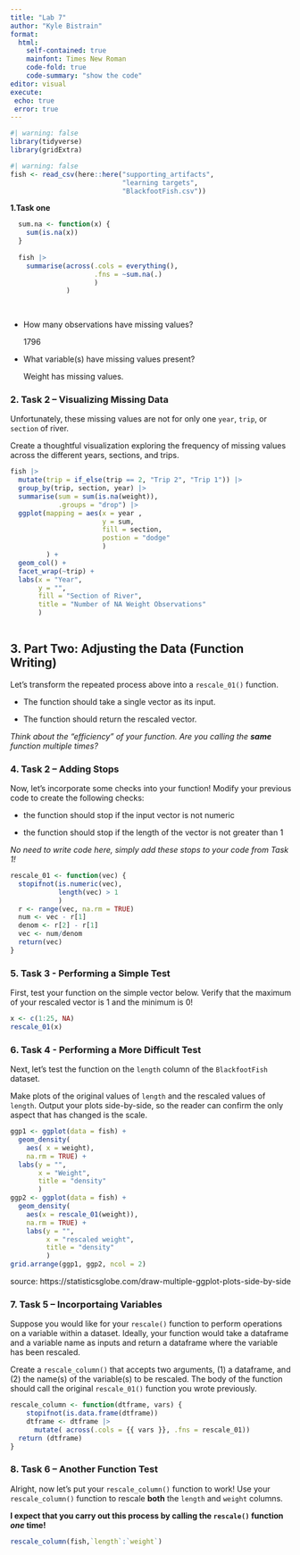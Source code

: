 ```yaml
---
title: "Lab 7"
author: "Kyle Bistrain"
format:
  html:
    self-contained: true
    mainfont: Times New Roman
    code-fold: true
    code-summary: "show the code"
editor: visual
execute:
 echo: true
 error: true
---
```


```r
#| warning: false
library(tidyverse)
library(gridExtra)

```

```r
#| warning: false
fish <- read_csv(here::here("supporting_artifacts",
                            "learning targets",
                            "BlackfootFish.csv"))
```

**1.Task one**

```r
  sum.na <- function(x) {
    sum(is.na(x))
  }
    
  fish |> 
    summarise(across(.cols = everything(), 
                     .fns = ~sum.na(.)
                     )
              ) 
 
    

```

-   How many observations have missing values?

    1796

-   What variable(s) have missing values present?

    Weight has missing values.

### **2. Task 2 -- Visualizing Missing Data**

Unfortunately, these missing values are not for only one `year`, `trip`, or `section` of river.

Create a thoughtful visualization exploring the frequency of missing values across the different years, sections, and trips.

```r

fish |> 
  mutate(trip = if_else(trip == 2, "Trip 2", "Trip 1")) |> 
  group_by(trip, section, year) |> 
  summarise(sum = sum(is.na(weight)), 
            .groups = "drop") |> 
  ggplot(mapping = aes(x = year ,
                       y = sum, 
                       fill = section, 
                       postion = "dodge"
                       )
         ) +
  geom_col() +
  facet_wrap(~trip) +
  labs(x = "Year", 
       y = "",
       fill = "Section of River", 
       title = "Number of NA Weight Observations"
       )
  
```

## **3. Part Two: Adjusting the Data (Function Writing)**

Let's transform the repeated process above into a `rescale_01()` function.

-   The function should take a single vector as its input.

-   The function should return the rescaled vector.

*Think about the "efficiency" of your function. Are you calling the **same** function multiple times?*

### **4. Task 2 -- Adding Stops**

Now, let's incorporate some checks into your function! Modify your previous code to create the following checks:

-   the function should stop if the input vector is not numeric

-   the function should stop if the length of the vector is not greater than 1

*No need to write code here, simply add these stops to your code from Task 1!*

```r
rescale_01 <- function(vec) {
  stopifnot(is.numeric(vec),
            length(vec) > 1
            )
  r <- range(vec, na.rm = TRUE)
  num <- vec - r[1]
  denom <- r[2] - r[1]
  vec <- num/denom 
  return(vec)
}
```

### **5. Task 3 - Performing a Simple Test**

First, test your function on the simple vector below. Verify that the maximum of your rescaled vector is 1 and the minimum is 0!

```r
x <- c(1:25, NA)
rescale_01(x)

```

### **6. Task 4 - Performing a More Difficult Test**

Next, let's test the function on the `length` column of the `BlackfootFish` dataset.

Make plots of the original values of `length` and the rescaled values of `length`. Output your plots side-by-side, so the reader can confirm the only aspect that has changed is the scale.

```r
ggp1 <- ggplot(data = fish) +
  geom_density(
    aes( x = weight), 
    na.rm = TRUE) +
  labs(y = "", 
       x = "Weight",
       title = "density"
       )
ggp2 <- ggplot(data = fish) +
  geom_density(
    aes(x = rescale_01(weight)), 
    na.rm = TRUE) +
    labs(y = "", 
         x = "rescaled weight",
         title = "density"
         )
grid.arrange(ggp1, ggp2, ncol = 2)     
```

source: https://statisticsglobe.com/draw-multiple-ggplot-plots-side-by-side

### **7. Task 5 -- Incorportaing Variables**

Suppose you would like for your `rescale()` function to perform operations on a variable within a dataset. Ideally, your function would take a dataframe and a variable name as inputs and return a dataframe where the variable has been rescaled.

Create a `rescale_column()` that accepts two arguments, (1) a dataframe, and (2) the name(s) of the variable(s) to be rescaled. The body of the function should call the original `rescale_01()` function you wrote previously.

```r
rescale_column <- function(dtframe, vars) {
    stopifnot(is.data.frame(dtframe))
    dtframe <- dtframe |> 
      mutate( across(.cols = {{ vars }}, .fns = rescale_01))
  return (dtframe)
}

```

### **8. Task 6 -- Another Function Test**

Alright, now let's put your `rescale_column()` function to work! Use your `rescale_column()` function to rescale **both** the `length` and `weight` columns.

**I expect that you carry out this process by calling the `rescale()` function *one* time!**

```r
rescale_column(fish,`length`:`weight`) 


```
